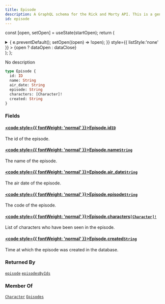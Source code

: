 ```yaml
---
title: Episode
description: A GraphQL schema for the Rick and Morty API. This is a generated file.
id: episode
---
```






const [open, setOpen] = useState(startOpen);
return (
<details {...(open ? { open: true } : {})} className="details" style={{ border:'none', boxShadow:'none', background:'var(--ifm-background-color)' }}>
<summary
onClick={(e) => {
e.preventDefault();
setOpen((open) => !open);
}}
style={{ listStyle:'none' }} >
{open ? dataOpen : dataClose}
</summary>
{open && children}
</details>
);
};

No description

```graphql
type Episode {
  id: ID
  name: String
  air_date: String
  episode: String
  characters: [Character]!
  created: String
}
```

### Fields

#### [<code style={{ fontWeight: 'normal' }}>Episode.<b>id</b></code>](#)<Bullet />[`ID`](/docs/graphql/rickandmorty/scalars/id.mdx) <Badge class="badge badge--secondary" text="scalar"/>

The id of the episode.

#### [<code style={{ fontWeight: 'normal' }}>Episode.<b>name</b></code>](#)<Bullet />[`String`](/docs/graphql/rickandmorty/scalars/string.mdx) <Badge class="badge badge--secondary" text="scalar"/>

The name of the episode.

#### [<code style={{ fontWeight: 'normal' }}>Episode.<b>air_date</b></code>](#)<Bullet />[`String`](/docs/graphql/rickandmorty/scalars/string.mdx) <Badge class="badge badge--secondary" text="scalar"/>

The air date of the episode.

#### [<code style={{ fontWeight: 'normal' }}>Episode.<b>episode</b></code>](#)<Bullet />[`String`](/docs/graphql/rickandmorty/scalars/string.mdx) <Badge class="badge badge--secondary" text="scalar"/>

The code of the episode.

#### [<code style={{ fontWeight: 'normal' }}>Episode.<b>characters</b></code>](#)<Bullet />[`[Character]!`](/docs/graphql/rickandmorty/objects/character.mdx) <Badge class="badge badge--secondary" text="non-null"/> <Badge class="badge badge--secondary" text="object"/>

List of characters who have been seen in the episode.

#### [<code style={{ fontWeight: 'normal' }}>Episode.<b>created</b></code>](#)<Bullet />[`String`](/docs/graphql/rickandmorty/scalars/string.mdx) <Badge class="badge badge--secondary" text="scalar"/>

Time at which the episode was created in the database.

### Returned By

[`episode`](/docs/graphql/rickandmorty/queries/episode.mdx) <Badge class="badge badge--secondary" text="query"/><Bullet />[`episodesByIds`](/docs/graphql/rickandmorty/queries/episodes-by-ids.mdx) <Badge class="badge badge--secondary" text="query"/>

### Member Of

[`Character`](/docs/graphql/rickandmorty/objects/character.mdx) <Badge class="badge badge--secondary" text="object"/><Bullet />[`Episodes`](/docs/graphql/rickandmorty/objects/episodes.mdx) <Badge class="badge badge--secondary" text="object"/>
